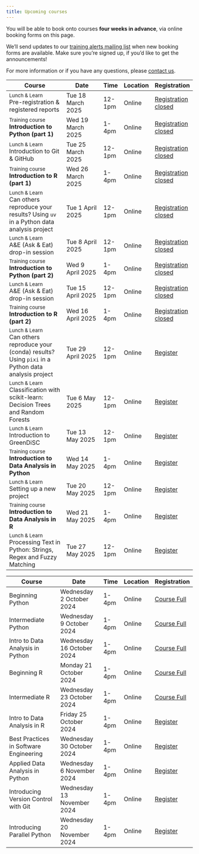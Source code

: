 ```yaml
---
title: Upcoming courses
---
```


You will be able to book onto courses **four weeks in advance**, via online booking forms on this page.

We'll send updates to our [training alerts mailing list](mailing-list.qmd) when new booking forms are available.
Make sure you're signed up, if you'd like to get the announcements!

For more information or if you have any questions, please [contact us](contact.qmd).


Course                                  | Date                        | Time   | Location | Registration 
----------------------------------------|-----------------------------|--------|----------|--------------
<small>Lunch & Learn</small><br> Pre-registration & registered reports   | Tue 18 March 2025  | 12-1pm  | Online   | [Registration closed](){.btn .btn-sm .disabled}
<small>Training course</small><br>**Introduction to Python (part 1)**                | Wed 19 March 2025  | 1-4pm  | Online   | [Registration closed](){.btn .btn-sm .disabled}
<small>Lunch & Learn</small><br> Introduction to Git & GitHub            | Tue 25 March 2025  | 12-1pm  | Online   | [Registration closed](){.btn .btn-sm .disabled}
<small>Training course</small><br>**Introduction to R (part 1)**                | Wed 26 March 2025  | 1-4pm  | Online   | [Registration closed](){.btn .btn-sm .disabled} 
<small>Lunch & Learn</small><br> Can others reproduce your results? Using `uv` in a Python data analysis project  | Tue 1 April 2025  | 12-1pm  | Online   | [Registration closed](){.btn .btn-sm .disabled}
<small>Lunch & Learn</small><br> A&E (Ask & Eat) drop-in session | Tue 8 April 2025  | 12-1pm  | Online   | [Registration closed](){.btn .btn-sm .disabled}
<small>Training course</small><br>**Introduction to Python (part 2)**     | Wed 9 April 2025  | 1-4pm  | Online   | [Registration closed](){.btn .btn-sm .disabled}
<small>Lunch & Learn</small><br> A&E (Ask & Eat) drop-in session | Tue 15 April 2025  | 12-1pm  | Online   | [Registration closed](){.btn .btn-sm .disabled}
<small>Training course</small><br>**Introduction to R (part 2)**       | Wed 16 April 2025  | 1-4pm  | Online   | [Registration closed](){.btn .btn-sm .disabled}
<small>Lunch & Learn</small><br> Can others reproduce your (conda) results? Using `pixi` in a Python data analysis project | Tue 29 April 2025  | 12-1pm  | Online   | [Register](https://events.teams.microsoft.com/event/ba12dc14-a9cc-400b-b660-a29c8d3f7288@b2e47f30-cd7d-4a4e-a5da-b18cf1a4151b){.btn .btn-sm .btn-primary}
<small>Lunch & Learn</small><br> Classification with scikit-learn: Decision Trees and Random Forests | Tue 6 May 2025  | 12-1pm  | Online   | [Register](https://events.teams.microsoft.com/event/9df3c80a-dab7-4d05-83c5-11b7a788bac6@b2e47f30-cd7d-4a4e-a5da-b18cf1a4151b){.btn .btn-sm .btn-primary}
<small>Lunch & Learn</small><br> Introduction to GreenDiSC | Tue 13 May 2025  | 12-1pm  | Online   | [Register](https://events.teams.microsoft.com/event/539e5d7e-2b8a-4b7c-a25e-4731d65e1e60@b2e47f30-cd7d-4a4e-a5da-b18cf1a4151b){.btn .btn-sm .btn-primary}
<small>Training course</small><br>**Introduction to Data Analysis in Python**     | Wed 14 May 2025  | 1-4pm  | Online   | [Register](https://events.teams.microsoft.com/event/61d8caa7-3dff-418d-add1-ad9c49ba5912@b2e47f30-cd7d-4a4e-a5da-b18cf1a4151b){.btn .btn-sm .btn-primary} 
<small>Lunch & Learn</small><br>  Setting up a new project | Tue 20 May 2025  | 12-1pm  | Online   | [Register](https://events.teams.microsoft.com/event/90b7f396-445d-4d8a-874d-8d2de4840277@b2e47f30-cd7d-4a4e-a5da-b18cf1a4151b){.btn .btn-sm .btn-primary}
<small>Training course</small><br>**Introduction to Data Analysis in R**          | Wed 21 May 2025  | 1-4pm  | Online   | [Register](https://events.teams.microsoft.com/event/bf9747e6-b15e-4643-bb50-1077cee0f966@b2e47f30-cd7d-4a4e-a5da-b18cf1a4151b){.btn .btn-sm .btn-primary} 
<small>Lunch & Learn</small><br> Processing Text in Python: Strings, Regex and Fuzzy Matching | Tue 27 May 2025  | 12-1pm  | Online   | [Register](https://events.teams.microsoft.com/event/92ad0776-fea4-456b-83e3-4f85c40d5367@b2e47f30-cd7d-4a4e-a5da-b18cf1a4151b){.btn .btn-sm .btn-primary}


::: {.content-hidden}
<!-- 
This is a template course catalogue.
Duplicate this content outside the {.content-hidden} block, rather than change this template.
-->

Course                                  | Date                        | Time   | Location | Registration 
----------------------------------------|-----------------------------|--------|----------|--------------
Beginning Python                        | Wednesday 2  October  2024  | 1-4pm  | Online   | [Course Full](){.btn .btn-sm .disabled}
Intermediate Python                     | Wednesday 9  October  2024  | 1-4pm  | Online   | [Course Full](){.btn .btn-sm .disabled}
Intro to Data Analysis in Python        | Wednesday 16 October  2024  | 1-4pm  | Online   | [Course Full](){.btn .btn-sm .disabled}
Beginning R                             | Monday    21 October  2024  | 1-4pm  | Online   | [Course Full](){.btn .btn-sm .disabled}
Intermediate R                          | Wednesday 23 October  2024  | 1-4pm  | Online   | [Course Full](){.btn .btn-sm .disabled}
Intro to Data Analysis in R             | Friday    25 October  2024  | 1-4pm  | Online   | [Register](https://events.teams.microsoft.com/event/...){.btn .btn-sm .btn-primary}
Best Practices in Software Engineering  | Wednesday 30 October  2024  | 1-4pm  | Online   | [Register](https://events.teams.microsoft.com/event/...){.btn .btn-sm .btn-primary}
Applied Data Analysis in Python         | Wednesday 6  November 2024  | 1-4pm  | Online   | [Register](https://events.teams.microsoft.com/event/...){.btn .btn-sm .btn-primary}
Introducing Version Control with Git    | Wednesday 13 November 2024  | 1-4pm  | Online   | [Register](https://events.teams.microsoft.com/event/...){.btn .btn-sm .btn-primary}
Introducing Parallel Python             | Wednesday 20 November 2024  | 1-4pm  | Online   | [Register](https://events.teams.microsoft.com/event/...){.btn .btn-sm .btn-primary}
:::
